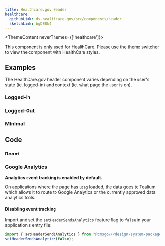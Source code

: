 ```yaml
---
title: Healthcare.gov Header
healthcare:
  githubLink: ds-healthcare-gov/src/components/Header
  sketchLink: bgDE8k4
---
```



<ThemeContent neverThemes={['healthcare']}>
  <Alert variation="error">
     <p class="ds-c-alert__text">
        This component is only used for HealthCare. Please use the theme switcher to view the component with HealthCare styles.
    </p>
  </Alert>
</ThemeContent>

## Examples
The HealthCare.gov header component varies depending on the user's state (ie. logged-in) and context (ie. what page the user is on).

### Logged-In
<StorybookExample
    componentName="loggedin-header"
    storyId="healthcare-header--logged-in-header"
/>

### Logged-Out
<StorybookExample
    componentName="loggedout-header"
    storyId="healthcare-header--logged-out-header"
/>

### Minimal
<StorybookExample
    componentName="minimal-header"
    storyId="healthcare-header--minimal-header"
/>

## Code

### React

<PropTable componentName="Header" />

### Google Analytics

**Analytics event tracking is enabled by default.**

On applications where the page has `utag` loaded, the data goes to Tealium which allows it to route to Google Analytics or the currently approved data analytics tools.

#### Disabling event tracking

Import and set the `setHeaderSendsAnalytics` feature flag to `false` in your application's entry file:

```js
import { setHeaderSendsAnalytics } from "@cmsgov/<design-system-package>";
setHeaderSendsAnalytics(false);
```